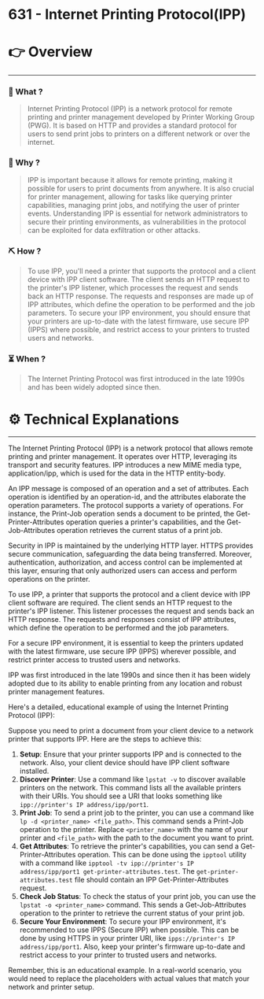 # 631 - Internet Printing Protocol(IPP)


# 👉 Overview

---

### 👀 What ?

> Internet Printing Protocol (IPP) is a network protocol for remote printing and printer management developed by Printer Working Group (PWG). It is based on HTTP and provides a standard protocol for users to send print jobs to printers on a different network or over the internet.
> 

### 🧐 Why ?

> IPP is important because it allows for remote printing, making it possible for users to print documents from anywhere. It is also crucial for printer management, allowing for tasks like querying printer capabilities, managing print jobs, and notifying the user of printer events. Understanding IPP is essential for network administrators to secure their printing environments, as vulnerabilities in the protocol can be exploited for data exfiltration or other attacks.
> 

### ⛏️ How ?

> To use IPP, you'll need a printer that supports the protocol and a client device with IPP client software. The client sends an HTTP request to the printer's IPP listener, which processes the request and sends back an HTTP response. The requests and responses are made up of IPP attributes, which define the operation to be performed and the job parameters. To secure your IPP environment, you should ensure that your printers are up-to-date with the latest firmware, use secure IPP (IPPS) where possible, and restrict access to your printers to trusted users and networks.
> 

### ⏳ When ?

> The Internet Printing Protocol was first introduced in the late 1990s and has been widely adopted since then.
> 

# ⚙️ Technical Explanations

---

The Internet Printing Protocol (IPP) is a network protocol that allows remote printing and printer management. It operates over HTTP, leveraging its transport and security features. IPP introduces a new MIME media type, application/ipp, which is used for the data in the HTTP entity-body.

An IPP message is composed of an operation and a set of attributes. Each operation is identified by an operation-id, and the attributes elaborate the operation parameters. The protocol supports a variety of operations. For instance, the Print-Job operation sends a document to be printed, the Get-Printer-Attributes operation queries a printer's capabilities, and the Get-Job-Attributes operation retrieves the current status of a print job.

Security in IPP is maintained by the underlying HTTP layer. HTTPS provides secure communication, safeguarding the data being transferred. Moreover, authentication, authorization, and access control can be implemented at this layer, ensuring that only authorized users can access and perform operations on the printer.

To use IPP, a printer that supports the protocol and a client device with IPP client software are required. The client sends an HTTP request to the printer's IPP listener. This listener processes the request and sends back an HTTP response. The requests and responses consist of IPP attributes, which define the operation to be performed and the job parameters.

For a secure IPP environment, it is essential to keep the printers updated with the latest firmware, use secure IPP (IPPS) wherever possible, and restrict printer access to trusted users and networks.

IPP was first introduced in the late 1990s and since then it has been widely adopted due to its ability to enable printing from any location and robust printer management features.

Here's a detailed, educational example of using the Internet Printing Protocol (IPP):

Suppose you need to print a document from your client device to a network printer that supports IPP. Here are the steps to achieve this:

1. **Setup**: Ensure that your printer supports IPP and is connected to the network. Also, your client device should have IPP client software installed.
2. **Discover Printer**: Use a command like `lpstat -v` to discover available printers on the network. This command lists all the available printers with their URIs. You should see a URI that looks something like `ipp://printer's IP address/ipp/port1`.
3. **Print Job**: To send a print job to the printer, you can use a command like `lp -d <printer_name> <file_path>`. This command sends a Print-Job operation to the printer. Replace `<printer_name>` with the name of your printer and `<file_path>` with the path to the document you want to print.
4. **Get Attributes**: To retrieve the printer's capabilities, you can send a Get-Printer-Attributes operation. This can be done using the `ipptool` utility with a command like `ipptool -tv ipp://printer's IP address/ipp/port1 get-printer-attributes.test`. The `get-printer-attributes.test` file should contain an IPP Get-Printer-Attributes request.
5. **Check Job Status**: To check the status of your print job, you can use the `lpstat -o <printer_name>` command. This sends a Get-Job-Attributes operation to the printer to retrieve the current status of your print job.
6. **Secure Your Environment**: To secure your IPP environment, it's recommended to use IPPS (Secure IPP) when possible. This can be done by using HTTPS in your printer URI, like `ipps://printer's IP address/ipp/port1`. Also, keep your printer's firmware up-to-date and restrict access to your printer to trusted users and networks.

Remember, this is an educational example. In a real-world scenario, you would need to replace the placeholders with actual values that match your network and printer setup.
